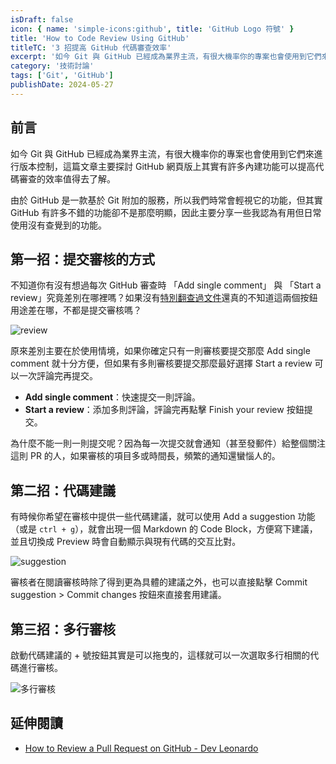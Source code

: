 ```yaml
---
isDraft: false
icon: { name: 'simple-icons:github', title: 'GitHub Logo 符號' }
title: 'How to Code Review Using GitHub'
titleTC: '3 招提高 GitHub 代碼審查效率'
excerpt: '如今 Git 與 GitHub 已經成為業界主流，有很大機率你的專案也會使用到它們來進行版本控制，但由於 GitHub 是一款基於 Git 附加的服務，所以我們時常會輕視它的功能，其實 GitHub 有許多不錯的功能卻不是那麼明顯，因此主要分享一些我認為有用但日常使用沒有查覺到的功能。'
category: '技術討論'
tags: ['Git', 'GitHub']
publishDate: 2024-05-27
---
```


## 前言

如今 Git 與 GitHub 已經成為業界主流，有很大機率你的專案也會使用到它們來進行版本控制，這篇文章主要探討 GitHub 網頁版上其實有許多內建功能可以提高代碼審查的效率值得去了解。

由於 GitHub 是一款基於 Git 附加的服務，所以我們時常會輕視它的功能，但其實 GitHub 有許多不錯的功能卻不是那麼明顯，因此主要分享一些我認為有用但日常使用沒有查覺到的功能。

## 第一招：提交審核的方式

不知道你有沒有想過每次 GitHub 審查時 「Add single comment」 與 「Start a review」究竟差別在哪裡嗎？如果沒有[特別翻查過文件](https://docs.github.com/en/pull-requests/collaborating-with-pull-requests/reviewing-changes-in-pull-requests/reviewing-proposed-changes-in-a-pull-request?tool=webui)還真的不知道這兩個按鈕用途差在哪，不都是提交審核嗎？

![review](./review.webp)

原來差別主要在於使用情境，如果你確定只有一則審核要提交那麼 Add single comment 就十分方便，但如果有多則審核要提交那麼最好選擇 Start a review 可以一次評論完再提交。

- **Add single comment**：快速提交一則評論。
- **Start a review**：添加多則評論，評論完再點擊 Finish your review 按鈕提交。

為什麼不能一則一則提交呢？因為每一次提交就會通知（甚至發郵件）給整個關注這則 PR 的人，如果審核的項目多或時間長，頻繁的通知還蠻惱人的。

## 第二招：代碼建議

有時候你希望在審核中提供一些代碼建議，就可以使用 Add a suggestion 功能（或是 `ctrl + g`），就會出現一個 Markdown 的 Code Block，方便寫下建議，並且切換成 Preview 時會自動顯示與現有代碼的交互比對。

![suggestion](./suggestion.webp)

審核者在閱讀審核時除了得到更為具體的建議之外，也可以直接點擊 Commit suggestion > Commit changes 按鈕來直接套用建議。

## 第三招：多行審核

啟動代碼建議的 + 號按鈕其實是可以拖曳的，這樣就可以一次選取多行相關的代碼進行審核。

![多行審核](./multi-lines-comment.webp)

## 延伸閱讀

- [How to Review a Pull Request on GitHub - Dev Leonardo](https://www.youtube.com/watch?v=TO9xK4XTBbQ)
